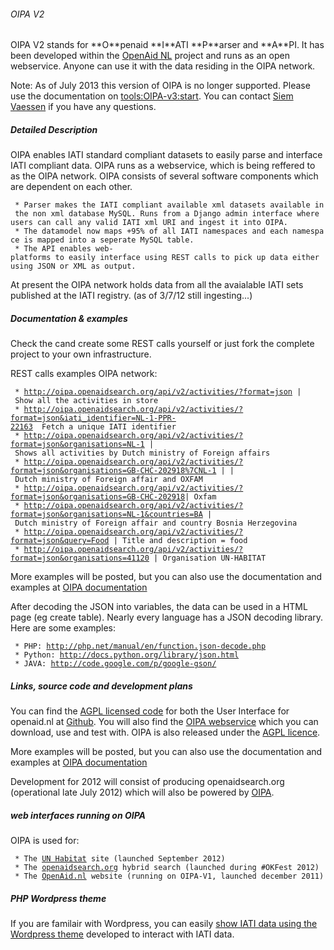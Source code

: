 ====== OIPA V2 ======

OIPA V2 stands for **O**penaid **I**ATI **P**arser and **A**PI. It has been developed within the [[tools:oipa_v2:openaid.nl|OpenAid NL]] project and runs as an open webservice. Anyone can use it with the data residing in the OIPA network.

<note warning>
Note: As of July 2013 this version of OIPA is no longer supported. Please use the documentation on [[tools:OIPA-v3:start]]. You can contact [[community:user:siemvaessen|Siem Vaessen]] if you have any questions. 
</note>

{{:tools:oipa:oipa.001.png?450|}}


===== Detailed Description =====

OIPA enables IATI standard compliant datasets to easily parse and interface IATI compliant data. OIPA runs as a webservice, which is being reffered to as the OIPA network. OIPA consists of several software components which are dependent on each other.

  * Parser makes the IATI compliant available xml datasets available in the non xml database MySQL. Runs from a Django admin interface where users can call any valid IATI xml URI and ingest it into OIPA.
  * The datamodel now maps +95% of all IATI namespaces and each namespace is mapped into a seperate MySQL table.
  * The API enables web-platforms to easily interface using REST calls to pick up data either using JSON or XML as output.

At present the OIPA network holds data from all the avaialable IATI sets published at the IATI registry. (as of 3/7/12 still ingesting...)

===== Documentation & examples =====

Check the cand create some REST calls yourself or just fork the complete project to your own infrastructure.

REST calls examples OIPA network:

  * http://oipa.openaidsearch.org/api/v2/activities/?format=json | Show all the activities in store
  * http://oipa.openaidsearch.org/api/v2/activities/?format=json&iati_identifier=NL-1-PPR-22163  Fetch a unique IATI identifier
  * http://oipa.openaidsearch.org/api/v2/activities/?format=json&organisations=NL-1 | Shows all activities by Dutch ministry of Foreign affairs
  * http://oipa.openaidsearch.org/api/v2/activities/?format=json&organisations=GB-CHC-202918%7CNL-1 | | Dutch ministry of Foreign affair and OXFAM
  * http://oipa.openaidsearch.org/api/v2/activities/?format=json&organisations=GB-CHC-202918| Oxfam
  * http://oipa.openaidsearch.org/api/v2/activities/?format=json&organisations=NL-1&countries=BA | Dutch ministry of Foreign affair and country Bosnia Herzegovina 
  * http://oipa.openaidsearch.org/api/v2/activities/?format=json&query=Food | Title and description = food
  * http://oipa.openaidsearch.org/api/v2/activities/?format=json&organisations=41120 | Organisation UN-HABITAT



More examples will be posted, but you can also use the documentation and examples at [[http://oipa.openaidsearch.org/api/v2/docs/|OIPA documentation]]

After decoding the JSON into variables, the data can be used in a HTML page (eg create table). Nearly every language has a JSON decoding library. Here are some examples:

  * PHP: http://php.net/manual/en/function.json-decode.php
  * Python: http://docs.python.org/library/json.html
  * JAVA: http://code.google.com/p/google-gson/
===== Links, source code and development plans =====
You can find the [[https://www.gnu.org/licenses/agpl-3.0.html|AGPL licensed code]] for both the User Interface for openaid.nl at [[https://github.com/openaid-IATI/|Github]]. You will also find the [[https://github.com/openaid-IATI/|OIPA webservice]] which you can download, use and test with. OIPA is also released under the [[https://www.gnu.org/licenses/agpl-3.0.html|AGPL licence]].

More examples will be posted, but you can also use the documentation and examples at [[http://oipa.openaidsearch.org/api/v2/docs/|OIPA documentation]]

Development for 2012 will consist of producing openaidsearch.org (operational late July 2012) which will also be powered by [[tools:oipa:start|OIPA]]. 

===== web interfaces running on OIPA =====

OIPA is used for:
 
  * The [[UN Habitat]] site (launched September 2012)
  * The [[tools:openaidsearch|openaidsearch.org]] hybrid search (launched during #OKFest 2012)
  * The [[OpenAid.nl]] website (running on OIPA-V1, launched december 2011)

===== PHP Wordpress theme =====

If you are familair with Wordpress, you can easily [[tools:wordpress_theme:start|show IATI data using the Wordpress theme]] developed to interact with IATI data.